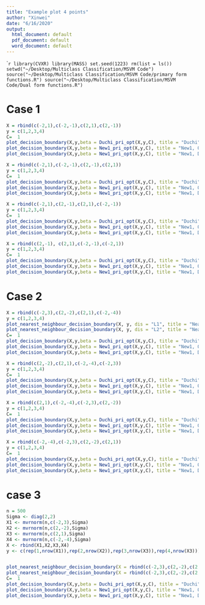 ```yaml
---
title: "Example plot 4 points"
author: "Xinwei"
date: "6/16/2020"
output:
  html_document: default
  pdf_document: default
  word_document: default
---
```


````r
library(CVXR)
library(MASS)
set.seed(1223)
rm(list = ls())
setwd("~/Desktop/Multiclass Classification/MSVM Code")
source("~/Desktop/Multiclass Classification/MSVM Code/primary form functions.R")
source("~/Desktop/Multiclass Classification/MSVM Code/Dual form functions.R")
```

# Case 1
```r
X = rbind(c(-2,1),c(-2,-1),c(2,1),c(2,-1))
y = c(1,2,3,4)
C=  1
plot_decision_boundary(X,y,beta = Duchi_pri_opt(X,y,C), title = "Duchi")
plot_decision_boundary(X,y,beta = New1_pri_opt(X,y,C), title = "New1, 0", dagger_rule = F)
plot_decision_boundary(X,y,beta = New1_pri_opt(X,y,C), title = "New1, Dagger", dagger_rule = T)
```



```r
X = rbind(c(-2,1),c(-2,-1),c(2,-1),c(2,1))
y = c(1,2,3,4)
C=  1
plot_decision_boundary(X,y,beta = Duchi_pri_opt(X,y,C), title = "Duchi")
plot_decision_boundary(X,y,beta = New1_pri_opt(X,y,C), title = "New1, 0", dagger_rule = F)
plot_decision_boundary(X,y,beta = New1_pri_opt(X,y,C), title = "New1, Dagger", dagger_rule = T)
```

```r
X = rbind(c(-2,1),c(2,-1),c(2,1),c(-2,-1))
y = c(1,2,3,4)
C=  1
plot_decision_boundary(X,y,beta = Duchi_pri_opt(X,y,C), title = "Duchi")
plot_decision_boundary(X,y,beta = New1_pri_opt(X,y,C), title = "New1, 0", dagger_rule = F)
plot_decision_boundary(X,y,beta = New1_pri_opt(X,y,C), title = "New1, Dagger", dagger_rule = T)
```


```r
X = rbind(c(2,-1), c(2,1),c(-2,-1),c(-2,1))
y = c(1,2,3,4)
C=  1
plot_decision_boundary(X,y,beta = Duchi_pri_opt(X,y,C), title = "Duchi")
plot_decision_boundary(X,y,beta = New1_pri_opt(X,y,C), title = "New1, 0", dagger_rule = F)
plot_decision_boundary(X,y,beta = New1_pri_opt(X,y,C), title = "New1, Dagger", dagger_rule = T)
```


# Case 2


```r

X = rbind(c(-2,3),c(2,-2),c(2,1),c(-2,-4))
y = c(1,2,3,4)
plot_nearest_neighbour_decision_boundary(X, y, dis = "L1", title = "Nearest Neighbour in L1")
plot_nearest_neighbour_decision_boundary(X, y, dis = "L2", title = "Nearest Neighbour in L2")
C=  1
plot_decision_boundary(X,y,beta = Duchi_pri_opt(X,y,C), title = "Duchi")
plot_decision_boundary(X,y,beta = New1_pri_opt(X,y,C), title = "New1, 0", dagger_rule = F)
plot_decision_boundary(X,y,beta = New1_pri_opt(X,y,C), title = "New1, Dagger", dagger_rule = T)
```


```r
X = rbind(c(2,-2),c(2,1),c(-2,-4),c(-2,3))
y = c(1,2,3,4)
C=  1
plot_decision_boundary(X,y,beta = Duchi_pri_opt(X,y,C), title = "Duchi")
plot_decision_boundary(X,y,beta = New1_pri_opt(X,y,C), title = "New1, 0", dagger_rule = F)
plot_decision_boundary(X,y,beta = New1_pri_opt(X,y,C), title = "New1, Dagger", dagger_rule = T)
```


```r
X = rbind(c(2,1),c(-2,-4),c(-2,3),c(2,-2))
y = c(1,2,3,4)
C=  1
plot_decision_boundary(X,y,beta = Duchi_pri_opt(X,y,C), title = "Duchi")
plot_decision_boundary(X,y,beta = New1_pri_opt(X,y,C), title = "New1, 0", dagger_rule = F)
plot_decision_boundary(X,y,beta = New1_pri_opt(X,y,C), title = "New1, Dagger", dagger_rule = T)
```



```r
X = rbind(c(-2,-4),c(-2,3),c(2,-2),c(2,1))
y = c(1,2,3,4)
C=  1
plot_decision_boundary(X,y,beta = Duchi_pri_opt(X,y,C), title = "Duchi")
plot_decision_boundary(X,y,beta = New1_pri_opt(X,y,C), title = "New1, 0", dagger_rule = F)
plot_decision_boundary(X,y,beta = New1_pri_opt(X,y,C), title = "New1, Dagger", dagger_rule = T)
```

# case 3



```r
n = 500
Sigma <- diag(2,2)
X1 <- mvrnorm(n,c(-2,3),Sigma)
X2 <- mvrnorm(n,c(2,-2),Sigma)
X3 <- mvrnorm(n,c(2,1),Sigma)
X4 <- mvrnorm(n,c(-2,-4),Sigma)
X <- rbind(X1,X2,X3,X4)
y <- c(rep(1,nrow(X1)),rep(2,nrow(X2)),rep(3,nrow(X3)),rep(4,nrow(X3)))


plot_nearest_neighbour_decision_boundary(X = rbind(c(-2,3),c(2,-2),c(2,1),c(-2,-4)),  y = c(1,2,3,4), dis = "L1", title = "Nearest Neighbour in L1")
plot_nearest_neighbour_decision_boundary(X = rbind(c(-2,3),c(2,-2),c(2,1),c(-2,-4)),  y = c(1,2,3,4), dis = "L2", title = "Nearest Neighbour in L2")
C=  1
plot_decision_boundary(X,y,beta = Duchi_pri_opt(X,y,C), title = "Duchi")
plot_decision_boundary(X,y,beta = New1_pri_opt(X,y,C), title = "New1, 0", dagger_rule = F)
plot_decision_boundary(X,y,beta = New1_pri_opt(X,y,C), title = "New1, Dagger", dagger_rule = T)
```